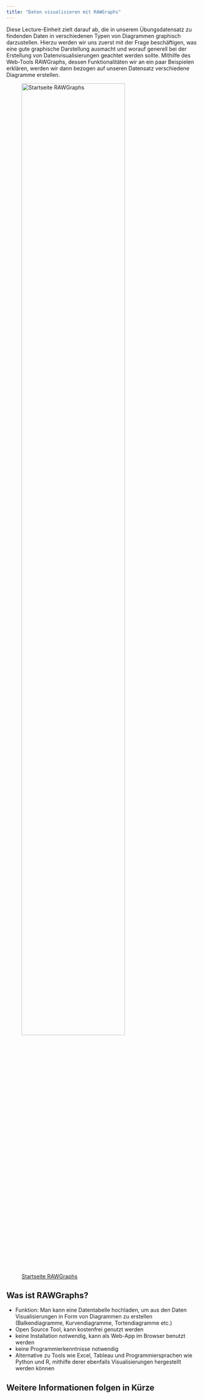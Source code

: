 ```yaml
---
title: "Daten visualisieren mit RAWGraphs"
---
```

Diese Lecture-Einheit zielt darauf ab, die in unserem Übungsdatensatz zu findenden Daten in verschiedenen Typen von Diagrammen graphisch darzustellen. Hierzu werden wir uns zuerst mit der Frage beschäftigen, was eine gute graphische Darstellung ausmacht und worauf generell bei der Erstellung von Datenvisualisierungen geachtet werden sollte. Mithilfe des Web-Tools RAWGraphs, dessen Funktionalitäten wir an ein paar Beispielen erklären, werden wir dann bezogen auf unseren Datensatz verschiedene Diagramme erstellen.

![[Startseite RAWGraphs](https://www.rawgraphs.io/)](img/rawgraphs_startseite.png){width="80%" height="80%" fig-align="center"}

## Was ist RAWGraphs?
- Funktion: Man kann eine Datentabelle hochladen, um aus den Daten Visualisierungen in Form von Diagrammen zu erstellen (Balkendiagramme, Kurvendiagramme, Tortendiagramme etc.)
- Open Source Tool, kann kostenfrei genutzt werden
- keine Installation notwendig, kann als Web-App im Browser benutzt werden
- keine Programmierkenntnisse notwendig
- Alternative zu Tools wie Excel, Tableau und Programmiersprachen wie Python und R, mithilfe derer ebenfalls Visualisierungen hergestellt werden können

## Weitere Informationen folgen in Kürze

